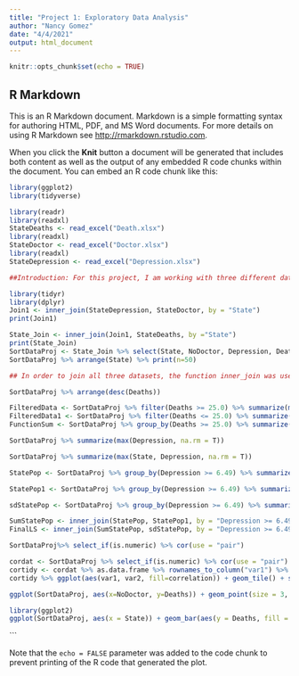 ```yaml
---
title: "Project 1: Exploratory Data Analysis"
author: "Nancy Gomez"
date: "4/4/2021"
output: html_document
---
```


```r
knitr::opts_chunk$set(echo = TRUE)
```

## R Markdown

This is an R Markdown document. Markdown is a simple formatting syntax for authoring HTML, PDF, and MS Word documents. For more details on using R Markdown see <http://rmarkdown.rstudio.com>.

When you click the **Knit** button a document will be generated that includes both content as well as the output of any embedded R code chunks within the document. You can embed an R code chunk like this:

```r
library(ggplot2)
library(tidyverse)

library(readr)
library(readxl)
StateDeaths <- read_excel("Death.xlsx")
library(readxl)
StateDoctor <- read_excel("Doctor.xlsx")
library(readxl)
StateDepression <- read_excel("Depression.xlsx")

##Introduction: For this project, I am working with three different datasets. These three datasets were chosen in order to make sure that numerical and categorical variables would be accounted for. The first dataset that I chose, is based on the adults with major depressive episodes per state and is categorized under “Depression.” Based on this dataset, it shows the percentage of adults that have had major depressive episodes in the states, which is the first numerical variable in this project. This dataset was found and downloaded from the United States Nation DataUSA. The second numerical dataset that I chose focuses on the percentage of adults who have not seen a doctor in the past 12 months due to the high cost of health access in the states and categorized as “NoDoctor”. This dataset was also found and downloaded from the United States Nation DataUSA. The third dataset that I chose, is based on the number of deaths by suicide that is reported to the state and categorized as “Deaths”. State is the common categorical variable that is found in all three datasets. This third dataset was found and downloaded from the National Center for Health Statistics.  All three datasets were datasets that were downloaded as excel sheets and then imported into R Studio for project 1. I decided to focus on the number of deaths by suicide and the percentage of adults who have not seen a doctor in the past 12 months. I am interested in this topic because of the high cost of healthcare that is available to a large percentage of people and that leads to large numbers of death rates by suicide in the US. In order to begin this project, the datasets accumulated had to be downloaded into R Studio and they had to be tidy-ed. The datasets needed to be tidy-ed in order to organize the data nicely and so that I could work with the data better. 

library(tidyr)
library(dplyr)
Join1 <- inner_join(StateDepression, StateDoctor, by = "State")
print(Join1)

State_Join <- inner_join(Join1, StateDeaths, by ="State")
print(State_Join)
SortDataProj <- State_Join %>% select(State, NoDoctor, Depression, Deaths)
SortDataProj %>% arrange(State) %>% print(n=50)

## In order to join all three datasets, the function inner_join was used. All three datasets were combined by state considering that it was the common variable among the three datasets and shows the percentage of deaths by suicide, percentage of adults who haven’t seen a doctor, and percentage of adults who have depressive episodes. After combining the datasets, one dataset was created in order to leave out unnecessary variables. Variables that were excluded were “URL,” “ID Year,” and “Slug State.” 

SortDataProj %>% arrange(desc(Deaths))

FilteredData <- SortDataProj %>% filter(Deaths >= 25.0) %>% summarize(mean(NoDoctor, na.rm = T))
FilteredData1 <- SortDataProj %>% filter(Deaths <= 25.0) %>% summarize(mean(NoDoctor, na.rm = T))
FunctionSum <- SortDataProj %>% group_by(Deaths >= 25.0) %>% summarize(mean(NoDoctor, na.rm = T))

SortDataProj %>% summarize(max(Depression, na.rm = T))

SortDataProj %>% summarize(max(State, Depression, na.rm = T))

StatePop <- SortDataProj %>% group_by(Depression >= 6.49) %>% summarize(mean(Deaths, na.rm =T))

StatePop1 <- SortDataProj %>% group_by(Depression >= 6.49) %>% summarize(mean(NoDoctor))

sdStatePop <- SortDataProj %>% group_by(Depression >= 6.49) %>% summarize(sd(NoDoctor))

SumStatePop <- inner_join(StatePop, StatePop1, by = "Depression >= 6.49")
FinalLS <- inner_join(SumStatePop, sdStatePop, by = "Depression >= 6.49")

SortDataProj%>% select_if(is.numeric) %>% cor(use = "pair")

cordat <- SortDataProj %>% select_if(is.numeric) %>% cor(use = "pair")
cortidy <- cordat %>% as.data.frame %>% rownames_to_column("var1") %>% pivot_longer(-1, names_to = "var2", values_to = "correlation")
cortidy %>% ggplot(aes(var1, var2, fill=correlation)) + geom_tile() + scale_fill_gradient2(low = "blue", mid = "green", high = "pink") + geom_text(aes(label = round(correlation,2)), color = "black",size = 4) + theme(axis.text.x = element_text(angle = 90, hjust = 1)) + coord_fixed()

ggplot(SortDataProj, aes(x=NoDoctor, y=Deaths)) + geom_point(size = 3, aes(color = Deaths)) + labs(x = "Percentage of Adults No Doctor", y = "Percentage of Deaths", title = "Death and Lack of Health Access Correlation") + labs(color = "Death and No Doctor Correlation") + scale_color_gradient(low = "yellow", high = "purple")

library(ggplot2)
ggplot(SortDataProj, aes(x = State)) + geom_bar(aes(y = Deaths, fill = NoDoctor, title=("Percentage of No Doctor Per State by Death Rate")), stat = "summary", fun=mean) + theme(axis.text.x = element_text(angle = 53, hjust = 1)) + xlab("US State") + ylab("Lack of Doctor Per State") + labs(fill = "No Doctor Per State") + scale_fill_gradient2(low = "white", high = "red")


```


```

Note that the `echo = FALSE` parameter was added to the code chunk to prevent printing of the R code that generated the plot.
